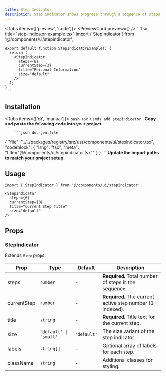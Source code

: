 ```yaml
---
title: Step Indicator
description: Step indicator shows progress through a sequence of steps or stages in a process.
---
```



<Tabs items={['preview', 'code']}>
  <Tab value="preview">
    <PreviewCard preview={<StepIndicatorPreview />} />
  </Tab>
  <Tab value="code">
    ```tsx title="step-indicator-example.tsx"
    import { StepIndicator } from '@/components/ui/stepindicator';

    export default function StepIndicatorExample() {
      return (
        <StepIndicator
          steps={6}
          currentStep={3}
          title="Personal Information"
          size="default"
        />
      );
    }
    ```
  </Tab>
</Tabs>

## Installation

<Tabs items={['cli', 'manual']}>
  <Tab value="cli">
    ```bash
    npx usmds add stepindicator
    ```
  </Tab>
  <Tab value="manual">
    <Steps>
      <Step>
        **Copy and paste the following code into your project.**

        ```json doc-gen:file
{
  "file": "../../packages/registry/src/usa/components/ui/stepindicator.tsx",
  "codeblock": {
    "lang": "tsx",
    "meta": "title=\"@/components/ui/stepindicator.tsx\""
  }
}
        ```
      </Step>
      <Step>
        **Update the import paths to match your project setup.**
      </Step>
    </Steps>
  </Tab>
</Tabs>

## Usage

```tsx
import { StepIndicator } from '@/components/ui/stepindicator';

<StepIndicator
  steps={6}
  currentStep={3}
  title="Current Step Title"
  size="default"
/>
```

## Props

### StepIndicator

Extends `View` props.

| Prop | Type | Default | Description |
|------|------|---------|-------------|
| steps | `number` | - | **Required.** Total number of steps in the sequence. |
| currentStep | `number` | - | **Required.** The current active step number (1-indexed). |
| title | `string` | - | **Required.** Title text for the current step. |
| size | `'default' \| 'small'` | `'default'` | The size variant of the step indicator. |
| labels | `string[]` | - | Optional array of labels for each step. |
| className | `string` | - | Additional classes for styling. |


